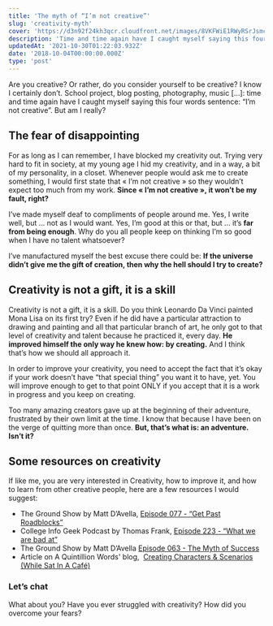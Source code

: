 ```yaml
---
title: 'The myth of “I’m not creative”'
slug: 'creativity-myth'
cover: 'https://d3n92f24kh3qcr.cloudfront.net/images/8VKFWiE1RWyRSrJsmcku.jpg'
description: 'Time and time again have I caught myself saying this four words sentence: “I’m not creative”. But am I really not?'
updatedAt: '2021-10-30T01:22:03.932Z'
date: '2018-10-04T00:00:00.000Z'
type: 'post'
---
```


Are you creative? Or rather, do you consider yourself to be creative? I know I certainly don’t. School project, blog posting, photography, music \[...\]: time and time again have I caught myself saying this four words sentence: “I’m not creative”. But am I really?

## The fear of disappointing

For as long as I can remember, I have blocked my creativity out. Trying very hard to fit in society, at my young age I hid my creativity, and in a way, a bit of my personality, in a closet. Whenever people would ask me to create something, I would first state that « I’m not creative » so they wouldn’t expect too much from my work. **Since « I’m not creative », it won’t be my fault, right?**

I’ve made myself deaf to compliments of people around me. Yes, I write well, but ... not as I would want. Yes, I’m good at this or that, but ... it’s **far from being enough**. Why do you all people keep on thinking I’m so good when I have no talent whatsoever?

I’ve manufactured myself the best excuse there could be: **If the universe didn’t give me the gift of creation, then why the hell should I try to create?**

## Creativity is not a gift, it is a skill

Creativity is not a gift, it is a skill. Do you think Leonardo Da Vinci painted Mona Lisa on its first try? Even if he did have a particular attraction to drawing and painting and all that particular branch of art, he only got to that level of creativity and talent because he practiced it, every day. **He improved himself the only way he knew how: by creating.** And I think that’s how we should all approach it.

In order to improve your creativity, you need to accept the fact that it’s okay if your work doesn’t have “that special thing” you want it to have, yet. You will improve enough to get to that point ONLY if you accept that it is a work in progress and you keep on creating.

Too many amazing creators gave up at the beginning of their adventure, frustrated by their own limit at the time. I know that because I have been on the verge of quitting more than once. **But, that’s what is: an adventure. Isn’t it?**

## Some resources on creativity

If like me, you are very interested in Creativity, how to improve it, and how to learn from other creative people, here are a few resources I would suggest:

-   The Ground Show by Matt D’Avella, [Episode 077 - “Get Past Roadblocks”](https://pca.st/episode/28599c81-508b-4f2f-b77f-441677c8551e 'How to get past Roadblocks')
-   College Info Geek Podcast by Thomas Frank, [Episode 223 - “What we are bad at”](https://pca.st/episode/126c4f6a-fec2-4a97-86df-0083c45a2f2b?t=2902.0 'College Info Geek Podcast, What we are bad at')
-   The Ground Show by Matt D’Avella [Episode 063 - The Myth of Success](https://pca.st/episode/126c4f6a-fec2-4a97-86df-0083c45a2f2b?t=2902.0 'The Myth of Success')
-   Article on A Quintillion Words' blog,  [Creating Characters & Scenarios (While Sat In A Café)](https://aquintillionwords.com/2018/08/28/creating-characters-scenarios/)

### Let’s chat

What about you? Have you ever struggled with creativity? How did you overcome your fears?
